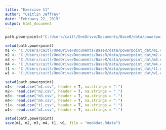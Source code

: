 ```yaml
---
title: "Exercise 11"
author: "Caitlin Jeffrey"
date: "February 22, 2019"
output: html_document
---
```


```r
path.powerpoint=("C:/Users/caitl/OneDrive/Documents/BaseR/data/powerpoint_dat")
```


```r
setwd(path.powerpoint)
m1 <- "C:/Users/caitl/OneDrive/Documents/BaseR/data/powerpoint_dat/m1.csv"
m2 <- "C:/Users/caitl/OneDrive/Documents/BaseR/data/powerpoint_dat/m2.csv"
m3 <- "C:/Users/caitl/OneDrive/Documents/BaseR/data/powerpoint_dat/m3.csv"
m4 <- "C:/Users/caitl/OneDrive/Documents/BaseR/data/powerpoint_dat/m4.csv"
t1 <- "C:/Users/caitl/OneDrive/Documents/BaseR/data/powerpoint_dat/t1.csv"
w1 <- "C:/Users/caitl/OneDrive/Documents/BaseR/data/powerpoint_dat/w1.csv"
```

```r
setwd(path.powerpoint)
m1<- read.csv("m1.csv", header = T, na.strings = ".")
m2<- read.csv("m2.csv", header = T, na.strings = ".")
m3<- read.csv("m3.csv", header = T, na.strings = ".")
m4<- read.csv("m4.csv", header = T, na.strings = ".")
t1<- read.csv("t1.csv", header = T, na.strings = ".")
w1<- read.csv("w1.csv", header = T, na.strings = ".")
```

```r
setwd(path.powerpoint)
save(m1, m2, m3, m4, t1, w1, file = "mod4dat.Rdata")
```

